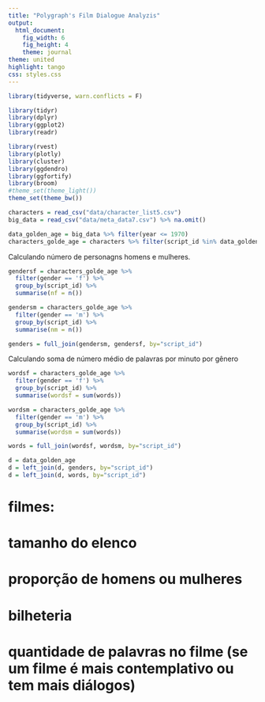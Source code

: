 ```yaml
---
title: "Polygraph's Film Dialogue Analyzis"
output:
  html_document:
    fig_width: 6
    fig_height: 4
    theme: journal
theme: united
highlight: tango
css: styles.css
---
```


```r
library(tidyverse, warn.conflicts = F)
```
```r
library(tidyr)
library(dplyr)
library(ggplot2)
library(readr)
```
```r
library(rvest)
library(plotly)
library(cluster)
library(ggdendro)
library(ggfortify)
library(broom)
#theme_set(theme_light())
theme_set(theme_bw())
```

```r
characters = read_csv("data/character_list5.csv")
big_data = read_csv("data/meta_data7.csv") %>% na.omit()
```

```r
data_golden_age = big_data %>% filter(year <= 1970) 
characters_golde_age = characters %>% filter(script_id %in% data_golden_age$script_id) %>% select(-c(age))
```

Calculando número de personagns homens e mulheres.

```r
gendersf = characters_golde_age %>%
  filter(gender == 'f') %>%
  group_by(script_id) %>%
  summarise(nf = n())

gendersm = characters_golde_age %>%
  filter(gender == 'm') %>%
  group_by(script_id) %>%
  summarise(nm = n())

genders = full_join(gendersm, gendersf, by="script_id")
```

Calculando soma de número médio de palavras por minuto por gênero

```r
wordsf = characters_golde_age %>%
  filter(gender == 'f') %>%
  group_by(script_id) %>%
  summarise(wordsf = sum(words))

wordsm = characters_golde_age %>%
  filter(gender == 'm') %>%
  group_by(script_id) %>%
  summarise(wordsm = sum(words))

words = full_join(wordsf, wordsm, by="script_id")
```

```r
d = data_golden_age
d = left_join(d, genders, by="script_id")
d = left_join(d, words, by="script_id")
```

# filmes:
#   tamanho do elenco
#   proporção de homens ou mulheres
#   bilheteria
#   quantidade de palavras no filme (se um filme é mais contemplativo ou tem mais diálogos)



